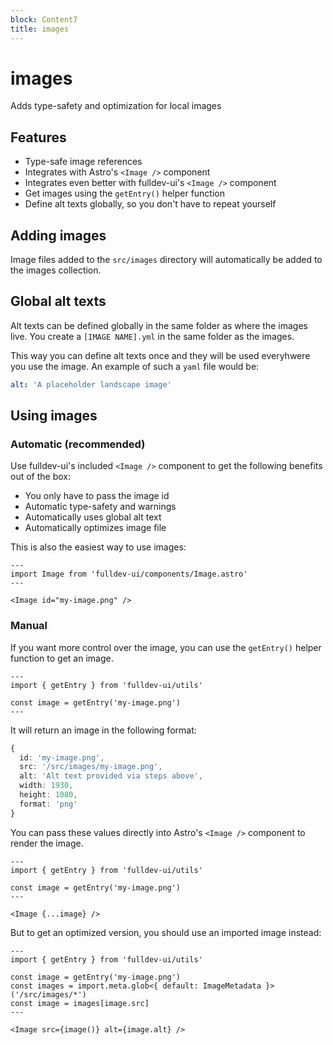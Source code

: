 ```yaml
---
block: Content7
title: images
---
```


# images

Adds type-safety and optimization for local images

## Features

- Type-safe image references
- Integrates with Astro's `<Image />` component
- Integrates even better with fulldev-ui's `<Image />` component
- Get images using the `getEntry()` helper function
- Define alt texts globally, so you don't have to repeat yourself

## Adding images

Image files added to the `src/images` directory will automatically be added to the images collection.

## Global alt texts

Alt texts can be defined globally in the same folder as where the images live. You create a `[IMAGE NAME].yml` in the same folder as the images.

This way you can define alt texts once and they will be used everyhwere you use the image. An example of such a `yaml` file would be:

```yaml
alt: 'A placeholder landscape image'
```

## Using images

### Automatic (recommended)

Use fulldev-ui's included `<Image />` component to get the following benefits out of the box:

- You only have to pass the image id
- Automatic type-safety and warnings
- Automatically uses global alt text
- Automatically optimizes image file

This is also the easiest way to use images:

```astro
---
import Image from 'fulldev-ui/components/Image.astro'
---

<Image id="my-image.png" />
```

### Manual

If you want more control over the image, you can use the `getEntry()` helper function to get an image.

```astro
---
import { getEntry } from 'fulldev-ui/utils'

const image = getEntry('my-image.png')
---
```

It will return an image in the following format:

```ts
{
  id: 'my-image.png',
  src: '/src/images/my-image.png',
  alt: 'Alt text provided via steps above',
  width: 1930,
  height: 1080,
  format: 'png'
}
```

You can pass these values directly into Astro's `<Image />` component to render the image.

```astro
---
import { getEntry } from 'fulldev-ui/utils'

const image = getEntry('my-image.png')
---

<Image {...image} />
```

But to get an optimized version, you should use an imported image instead:

```astro
---
import { getEntry } from 'fulldev-ui/utils'

const image = getEntry('my-image.png')
const images = import.meta.glob<{ default: ImageMetadata }>('/src/images/*')
const image = images[image.src]
---

<Image src={image()} alt={image.alt} />
```
